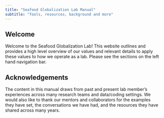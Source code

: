 ```yaml
---
title: "Seafood Globalization Lab Manual"
subtitle: "Tools, resources, background and more"
---
```


## Welcome {#welcome}

Welcome to the Seafood Globalization Lab! This website outlines and provides a high level overview of our values and relevant details to apply these values to how we operate as a lab. Please see the sections on the left hand navigation bar.

## Acknowledgements

The content in this manual draws from past and present lab member's experiences across many research teams and data/coding settings. We would also like to thank our mentors and collaborators for the examples they have set, the conversations we have had, and the resources they have shared across many years. 